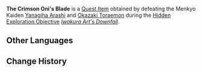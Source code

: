 {{Item Infobox
|id           = 100867
|image        = Item Blade.png
|type         = Quest Items
|description  = The favored sword of Okazaki Toraemon, an expelled member of the [[Iwakura School]]. It is a leftover copy of a certain famous sword, and has been reforged after being broken. It and [[The Violet Oni's Blade|the weapon of Yanagiha Arashi]] are a pair.
|source1      = Obtained by defeating Menkyo Kaiden: [[Yanagiha Arashi]] and [[Okazaki Toraemon]].
}}
'''The Crimson Oni's Blade''' is a [[Quest Item]] obtained by defeating the Menkyo Kaiden [[Yanagiha Arashi]] and [[Okazaki Toraemon]] during the [[Hidden Exploration Objective]] ''[[Iwakura Art's Downfall]]''.

==Other Languages==
{{Other Languages
|default_hidden = 1
|en      = The Crimson Oni's Blade
|zhs     = 「赤鬼」的刀
|zhs_rm  = "Chì Guǐ" de Dāo
|zht     = 「赤鬼」的刀
|zht_rm  = "Chì Guǐ" de Dāo
|ja      = 「赤鬼」の刀
|ja_rm   = "Akaoni" no Katana
|ko      = 「붉은 오니」의 검
|ko_rm   = "Bulgeun Oni"ui Geom
|es      = Espada de Oni escarlata
|fr      = Épée de l'Oni cramoisi
|ru      = Клинок Багрового Они
|th      = Crimson Oni's Blade
|th_rm   = 
|vi      = Thanh Đao "Xích Quỷ"
|de      = Klinge des roten Oni
|id      = Pedang Crimson Oni
|pt      = A Espada do Oni Carmesim
|tr      = Kızıl Oni'nin Kılıcı
|it      = Lama dell'oni cremisi
}}

==Change History==
{{Change History|2.0}}